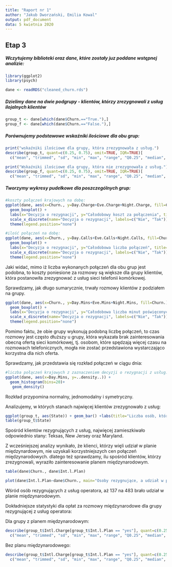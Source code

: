 ```yaml
---
title: "Raport nr 1"
author: "Jakub Dworzański, Emilia Kowal"
output: pdf_document
data: 5 kwietnia 2020
---
```


## Etap 3

##### Wczytujemy biblioteki oraz dane, które zostały juz poddane wstępnej analizie:

```r
library(ggplot2)
library(psych)

dane <- readRDS("cleaned_churn.rds")
```

##### Dzielimy dane na dwie podgrupy - klientów, którzy zrezygnowali z usług ilojalnych klientów

```r
group_t <- dane[which(dane$Churn.=="True."),]
group_f <- dane[which(dane$Churn.=="False."),]
```

##### Porównujemy podstawowe wskaźniki ilościowe dla obu grup:

```r
print("wskaźniki ilościowe dla grupy, która zrezygnowała z usług.")
describe(group_t, quant=c(0.25, 0.75), omit=TRUE, IQR=TRUE)[
  c("mean", "trimmed", "sd", "min", "max", "range", "Q0.25", "median", "Q0.75", "IQR", "skew", "kurtosis")]

print("Wskaźniki ilościowe dla grupy, która nie zrezygnowała z usług.")
describe(group_f, quant=c(0.25, 0.75), omit=TRUE, IQR=TRUE)[
  c("mean", "trimmed", "sd", "min", "max", "range", "Q0.25", "median", "Q0.75", "IQR", "skew", "kurtosis")]
```

##### Tworzymy wykresy pudełkowe dla poszczególnych grup:

```r
#koszty połączeń krajowych na dobę:
ggplot(dane, aes(x=Churn., y=Day.Charge+Eve.Charge+Night.Charge, fill=Churn.)) +
  geom_boxplot() +
  labs(x="Decyzja o rezygnacji", y="Całodobowy koszt za połączenia", title="Koszty połączeń krajowych na dobę dla obu grup klientów") +
  scale_x_discrete(name="Decyzja o rezygnacji", labels=c("Nie", "Tak")) +
  theme(legend.position="none")

#ilość połączeń na dobę:
ggplot(dane, aes(x=Churn., y=Day.Calls+Eve.Calls+Night.Calls, fill=Churn.)) +
  geom_boxplot() +
  labs(x="Decyzja o rezygnacji", y="Całodobowa liczba połączeń", title="Liczba połączeń krajowych wykonanych przez całą dobę dla obu grup klientów") +
  scale_x_discrete(name="Decyzja o rezygnacji", labels=c("Nie", "Tak")) +
  theme(legend.position="none")
```
Jaki widać, mimo iż liczba wykonanych połączeń dla obu grup jest podobna, to koszty poniesione za rozmowy są większe dla grupy klientów, która postanowiła zrezygnować z usług sieci telefonii komórkowej.

Sprawdzamy, jak długo sumarycznie, trwały rozmowy klientów z podziałem na grupy.

```r
ggplot(dane, aes(x=Churn., y=Day.Mins+Eve.Mins+Night.Mins, fill=Churn.)) +
  geom_boxplot() +
  labs(x="Decyzja o rezygnacji", y="Całodobowa liczba minut poświęconych na rozmowy", title="Czas trwania połączeń krajowych wykonanych w ciągu doby dla obu grup") +
  scale_x_discrete(name="Decyzja o rezygnacji", labels=c("Nie", "Tak")) +
  theme(legend.position="none")
```

Pomimo faktu, że obie grupy wykonują podobną liczbę połączeń, to czas rozmowy jest często dłuższy u grupy, która wykazała brak zainteresowania obecną ofertą sieci komórkowej, tj. osobom, które spędzają więcej czasu na rozmowach telefonicznych, mogła nie zostać przedstawiona wystarczająco korzystna dla nich oferta.


Sprawdzamy, jak przedstawia się rozkład połączeń w ciągu dnia:

``` r
#liczba połączeń krajowych z zaznaczeniem decyzji o rezygnacji z usług:
ggplot(dane, aes(x=Day.Mins, y=..density..)) +
  geom_histogram(bins=20)+
   geom_density()
```
Rozkład przypomina normalny, jednomodalny i symetryczny.

Analizujemy, w których stanach najwięcej klientów zrezygnowało z usług:

```r
ggplot(group_t, aes(State)) + geom_bar() +labs(title="Liczba osób, które zrezygnowały z usług, dla poszczególnych stanów.")
table(group_t$State)
```
 
 Spośród klientów rezygnujących z usług, najwięcej zamieszkiwało odpowiednio stany: Teksas, New Jersey oraz Maryland.
 
 
 Z wcześniejszej analizy wynikało, że klienci, którzy więli udział w planie międzynardowym, nie uzyskali korzystniejszych cen połączeń międzynarodowych. dlatego też sprawdzamy, ilu spośród klientów, którzy zrezygnowali, wyraziło zainteresowanie planem międzynarodowym.
 
```r
table(dane$Churn., dane$Int.l.Plan)

plot(dane$Int.l.Plan~dane$Churn., main="Osoby rezygnujące, a udział w planie międzynarodowym.")

```
Wśród osób rezygnujących z usług operatora, aż 137 na 483 brało udział w planie międzynarodowym.

Dokładniejsze statystyki dla opłat za rozmowy międzynarodowe dla grupy rezygnującej z usług operatora:

Dla grupy z planem międzynarodowym:
```r
describe(group_t$Intl.Charge[group_t$Int.l.Plan == "yes"], quant=c(0.25, 0.75), IQR=TRUE)[
  c("mean", "trimmed", "sd", "min", "max", "range", "Q0.25", "median", "Q0.75", "IQR", "skew", "kurtosis")]
```

Bez planu międzynarodowego:
```r
describe(group_t$Intl.Charge[group_t$Int.l.Plan == "yes"], quant=c(0.25, 0.75), IQR=TRUE)[
  c("mean", "trimmed", "sd", "min", "max", "range", "Q0.25", "median", "Q0.75", "IQR", "skew", "kurtosis")]
```